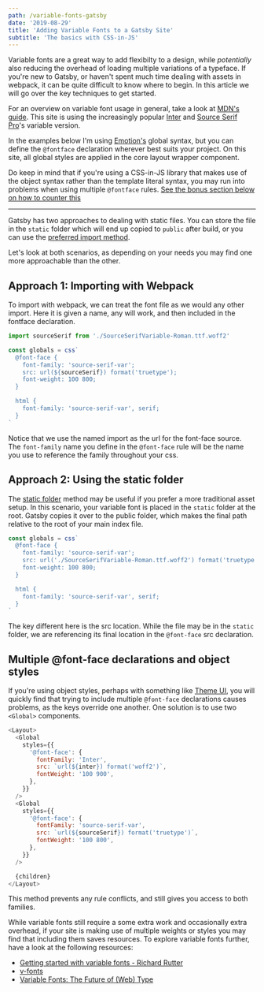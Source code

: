 ```yaml
---
path: /variable-fonts-gatsby
date: '2019-08-29'
title: 'Adding Variable Fonts to a Gatsby Site'
subtitle: 'The basics with CSS-in-JS'
---
```


Variable fonts are a great way to add flexibilty to a design, while _potentially_ also reducing the overhead of loading multiple variations of a typeface. If you're new to Gatsby, or haven't spent much time dealing with assets in webpack, it can be quite difficult to know where to begin. In this article we will go over the key techniques to get started.

For an overview on variable font usage in general, take a look at [MDN's guide](https://developer.mozilla.org/en-US/docs/Web/CSS/CSS_Fonts/Variable_Fonts_Guide). This site is using the increasingly popular [Inter](https://rsms.me/inter/) and [Source Serif Pro](https://github.com/adobe-fonts/source-serif-pro)'s variable version.

In the examples below I'm using [Emotion's](https://emotion.sh) global syntax, but you can define the `@fontface` declaration wherever best suits your project. On this site, all global styles are applied in the core layout wrapper component.

Do keep in mind that if you're using a CSS-in-JS library that makes use of the object syntax rather than the template literal syntax, you may run into problems when using multiple `@fontface` rules. [See the bonus section below on how to counter this](#)

---

Gatsby has two approaches to dealing with static files. You can store the file in the `static` folder which will end up copied to `public` after build, or you can use the [preferred import method](https://www.gatsbyjs.org/docs/importing-assets-into-files/).

Let's look at both scenarios, as depending on your needs you may find one more approachable than the other.

## Approach 1: Importing with Webpack

To import with webpack, we can treat the font file as we would any other import. Here it is given a name, any will work, and then included in the fontface declaration.

```js
import sourceSerif from './SourceSerifVariable-Roman.ttf.woff2'

const globals = css`
  @font-face {
    font-family: 'source-serif-var';
    src: url(${sourceSerif}) format('truetype');
    font-weight: 100 800;
  }

  html {
    font-family: 'source-serif-var', serif;
  }
`
```

Notice that we use the named import as the url for the font-face source. The `font-family` name you define in the `@font-face` rule will be the name you use to reference the family throughout your css.

## Approach 2: Using the static folder

The [static folder](https://www.gatsbyjs.org/docs/static-folder) method may be useful if you prefer a more traditional asset setup. In this scenario, your variable font is placed in the `static` folder at the root. Gatsby copies it over to the public folder, which makes the final path relative to the root of your main index file.

```js
const globals = css`
  @font-face {
    font-family: 'source-serif-var';
    src: url('./SourceSerifVariable-Roman.ttf.woff2') format('truetype');
    font-weight: 100 800;
  }

  html {
    font-family: 'source-serif-var', serif;
  }
`
```

The key different here is the src location. While the file may be in the `static` folder, we are referencing its final location in the `@font-face` src declaration.

## Multiple @font-face declarations and object styles

If you're using object styles, perhaps with something like [Theme UI](https://theme-ui.com/), you will quickly find that trying to include multiple `@font-face` declarations causes problems, as the keys override one another. One solution is to use two `<Global>` components.

```js
<Layout>
  <Global
    styles={{
      '@font-face': {
        fontFamily: 'Inter',
        src: `url(${inter}) format('woff2')`,
        fontWeight: '100 900',
      },
    }}
  />
  <Global
    styles={{
      '@font-face': {
        fontFamily: 'source-serif-var',
        src: `url(${sourceSerif}) format('truetype')`,
        fontWeight: '100 800',
      },
    }}
  />

  {children}
</Layout>
```

This method prevents any rule conflicts, and still gives you access to both families.

While variable fonts still require a some extra work and occasionally extra overhead, if your site is making use of multiple weights or styles you may find that including them saves resources. To explore variable fonts further, have a look at the following resources:

- [Getting started with variable fonts - Richard Rutter](https://medium.com/@clagnut/get-started-with-variable-fonts-c055fd73ecd7)
- [v-fonts](https://v-fonts.com/)
- [Variable Fonts: The Future of (Web) Type](https://typographica.org/on-typography/variable-fonts/)
